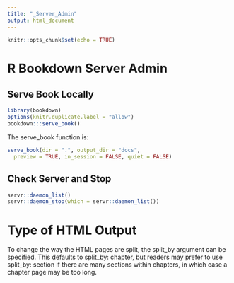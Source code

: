 ```yaml
---
title: "_Server_Admin"
output: html_document
---
```


```r
knitr::opts_chunk$set(echo = TRUE)
```




# R Bookdown Server Admin

## Serve Book Locally

```r
library(bookdown)
options(knitr.duplicate.label = "allow")
bookdown:::serve_book()
```

The serve_book function is:

```r
serve_book(dir = ".", output_dir = "docs",
  preview = TRUE, in_session = FALSE, quiet = FALSE)
```

## Check Server and Stop

```r
servr::daemon_list()
servr::daemon_stop(which = servr::daemon_list())
```

# Type of HTML Output 

To change the way the HTML pages are split, the split_by argument can be specified. This defaults to split_by: chapter, but readers may prefer to use split_by: section if there are many sections within chapters, in which case a chapter page may be too long.
